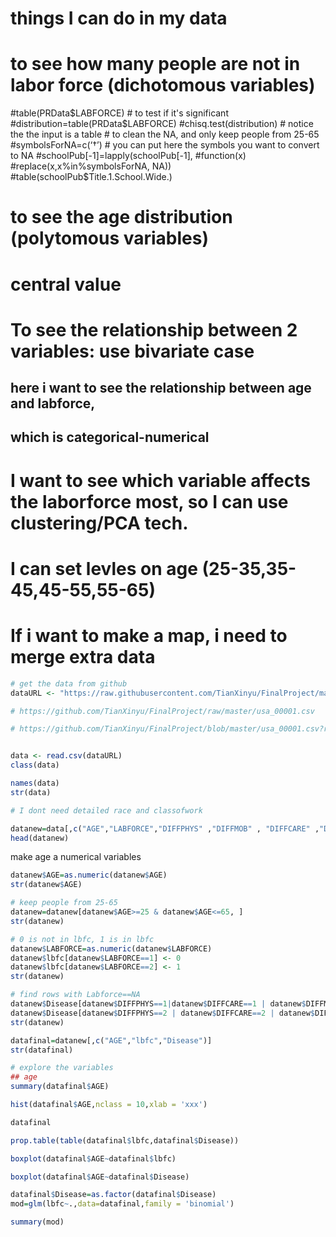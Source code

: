 # things I can do in my data

# to see how many people are not in labor force (dichotomous variables)
#table(PRData$LABFORCE)
# to test if it's significant
#distribution=table(PRData$LABFORCE)
#chisq.test(distribution) # notice the the input is a table
# to clean the NA, and only keep people from 25-65
#symbolsForNA=c('†') # you can put here the symbols you want to convert to NA
#schoolPub[-1]=lapply(schoolPub[-1],
                 #function(x) 
                   #replace(x,x%in%symbolsForNA, NA))
#table(schoolPub$Title.1.School.Wide.)



# to see the age distribution (polytomous variables)
# central value

# To see the relationship between 2 variables: use bivariate case
## here i want to see the relationship between age and labforce, 
## which is categorical-numerical

# I want to see which variable affects the laborforce most, so I can use clustering/PCA tech.
# I can set levles on age (25-35,35-45,45-55,55-65)
# If i want to make a map, i need to merge extra data


```r
# get the data from github
dataURL <- "https://raw.githubusercontent.com/TianXinyu/FinalProject/master/usa_00001.csv"

# https://github.com/TianXinyu/FinalProject/raw/master/usa_00001.csv

# https://github.com/TianXinyu/FinalProject/blob/master/usa_00001.csv?raw=true


data <- read.csv(dataURL)
class(data)
```

```r
names(data)
str(data)
```

```r
# I dont need detailed race and classofwork

datanew=data[,c("AGE","LABFORCE","DIFFPHYS" ,"DIFFMOB" , "DIFFCARE" ,"DIFFSENS", "DIFFEYE" , "DIFFHEAR")]
head(datanew)
```

make age a numerical variables
```r
datanew$AGE=as.numeric(datanew$AGE)
str(datanew$AGE)
```


```r
# keep people from 25-65
datanew=datanew[datanew$AGE>=25 & datanew$AGE<=65, ]
str(datanew)
```


```r
# 0 is not in lbfc, 1 is in lbfc
datanew$LABFORCE=as.numeric(datanew$LABFORCE)
datanew$lbfc[datanew$LABFORCE==1] <- 0
datanew$lbfc[datanew$LABFORCE==2] <- 1
str(datanew)
```

```r
# find rows with Labforce==NA
datanew$Disease[datanew$DIFFPHYS==1|datanew$DIFFCARE==1 | datanew$DIFFMOB==1 |  datanew$DIFFCARE==1 |  datanew$DIFFSENS==1 |  datanew$DIFFEYE==1 |  datanew$DIFFHEAR==1] <-0
datanew$Disease[datanew$DIFFPHYS==2 | datanew$DIFFCARE==2 | datanew$DIFFMOB==2 |  datanew$DIFFCARE==2 |  datanew$DIFFSENS==2 |  datanew$DIFFEYE==2 |  datanew$DIFFHEAR==2] <-1
str(datanew)
```

```r
datafinal=datanew[,c("AGE","lbfc","Disease")]
str(datafinal)
```

```r
# explore the variables
## age
summary(datafinal$AGE)
```

```r
hist(datafinal$AGE,nclass = 10,xlab = 'xxx')
```
```r
datafinal

```

```r
prop.table(table(datafinal$lbfc,datafinal$Disease))
```


```r
boxplot(datafinal$AGE~datafinal$lbfc)
```
```r
boxplot(datafinal$AGE~datafinal$Disease)
```

```r
datafinal$Disease=as.factor(datafinal$Disease)
mod=glm(lbfc~.,data=datafinal,family = 'binomial')
```

```r
summary(mod)
```



















